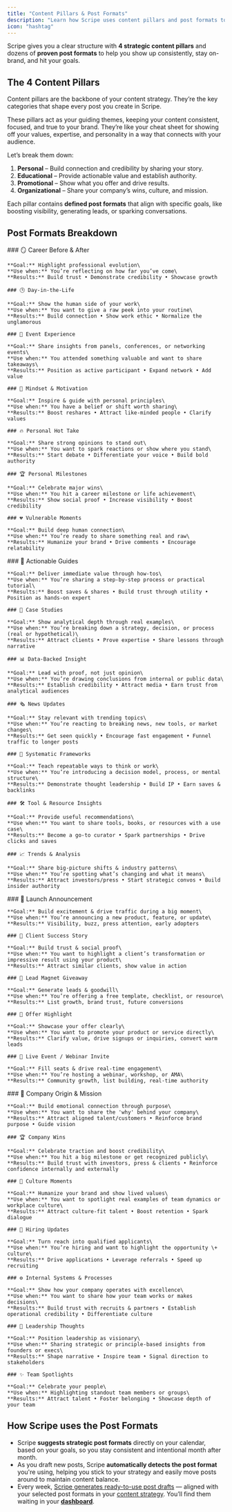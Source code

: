 ```yaml
---
title: "Content Pillars & Post Formats"
description: "Learn how Scripe uses content pillars and post formats to guide and optimize your posts."
icon: "hashtag"
---
```


Scripe gives you a clear structure with **4 strategic content pillars** and dozens of **proven post formats** to help you show up consistently, stay on-brand, and hit your goals.

## The 4 Content Pillars

Content pillars are the backbone of your content strategy. They’re the key categories that shape every post you create in Scripe.

These pillars act as your guiding themes, keeping your content consistent, focused, and true to your brand. They’re like your cheat sheet for showing off your values, expertise, and personality in a way that connects with your audience.

Let’s break them down:

1. **Personal** – Build connection and credibility by sharing your story.
2. **Educational** – Provide actionable value and establish authority.
3. **Promotional** – Show what you offer and drive results.
4. **Organizational** – Share your company’s wins, culture, and mission.

Each pillar contains **defined post formats** that align with specific goals, like boosting visibility, generating leads, or sparking conversations.

## Post Formats Breakdown

<Tabs>
  <Tab title="Personal">
    ### 🪞 Career Before & After

    **Goal:** Highlight professional evolution\
    **Use when:** You’re reflecting on how far you’ve come\
    **Results:** Build trust • Demonstrate credibility • Showcase growth

    ### 🕒 Day-in-the-Life

    **Goal:** Show the human side of your work\
    **Use when:** You want to give a raw peek into your routine\
    **Results:** Build connection • Show work ethic • Normalize the unglamorous

    ### 🎤 Event Experience

    **Goal:** Share insights from panels, conferences, or networking events\
    **Use when:** You attended something valuable and want to share takeaways\
    **Results:** Position as active participant • Expand network • Add value

    ### 🧠 Mindset & Motivation

    **Goal:** Inspire & guide with personal principles\
    **Use when:** You have a belief or shift worth sharing\
    **Results:** Boost reshares • Attract like-minded people • Clarify values

    ### 🔥 Personal Hot Take

    **Goal:** Share strong opinions to stand out\
    **Use when:** You want to spark reactions or show where you stand\
    **Results:** Start debate • Differentiate your voice • Build bold authority

    ### 🏆 Personal Milestones

    **Goal:** Celebrate major wins\
    **Use when:** You hit a career milestone or life achievement\
    **Results:** Show social proof • Increase visibility • Boost credibility

    ### 💔 Vulnerable Moments

    **Goal:** Build deep human connection\
    **Use when:** You’re ready to share something real and raw\
    **Results:** Humanize your brand • Drive comments • Encourage relatability
  </Tab>
  <Tab title="Educational">
    ### 📘 Actionable Guides

    **Goal:** Deliver immediate value through how-tos\
    **Use when:** You’re sharing a step-by-step process or practical tutorial\
    **Results:** Boost saves & shares • Build trust through utility • Position as hands-on expert

    ### 🧠 Case Studies

    **Goal:** Show analytical depth through real examples\
    **Use when:** You’re breaking down a strategy, decision, or process (real or hypothetical)\
    **Results:** Attract clients • Prove expertise • Share lessons through narrative

    ### 📊 Data-Backed Insight

    **Goal:** Lead with proof, not just opinion\
    **Use when:** You’re drawing conclusions from internal or public data\
    **Results:** Establish credibility • Attract media • Earn trust from analytical audiences

    ### 🗞️ News Updates

    **Goal:** Stay relevant with trending topics\
    **Use when:** You’re reacting to breaking news, new tools, or market changes\
    **Results:** Get seen quickly • Encourage fast engagement • Funnel traffic to longer posts

    ### 🧩 Systematic Frameworks

    **Goal:** Teach repeatable ways to think or work\
    **Use when:** You’re introducing a decision model, process, or mental structure\
    **Results:** Demonstrate thought leadership • Build IP • Earn saves & backlinks

    ### 🛠️ Tool & Resource Insights

    **Goal:** Provide useful recommendations\
    **Use when:** You want to share tools, books, or resources with a use case\
    **Results:** Become a go-to curator • Spark partnerships • Drive clicks and saves

    ### 📈 Trends & Analysis

    **Goal:** Share big-picture shifts & industry patterns\
    **Use when:** You’re spotting what’s changing and what it means\
    **Results:** Attract investors/press • Start strategic convos • Build insider authority
  </Tab>
  <Tab title="Promotional">
    ### 🚀 Launch Announcement

    **Goal:** Build excitement & drive traffic during a big moment\
    **Use when:** You’re announcing a new product, feature, or update\
    **Results:** Visibility, buzz, press attention, early adopters

    ### 🌟 Client Success Story

    **Goal:** Build trust & social proof\
    **Use when:** You want to highlight a client’s transformation or impressive result using your product\
    **Results:** Attract similar clients, show value in action

    ### 🎁 Lead Magnet Giveaway

    **Goal:** Generate leads & goodwill\
    **Use when:** You’re offering a free template, checklist, or resource\
    **Results:** List growth, brand trust, future conversions

    ### 💼 Offer Highlight

    **Goal:** Showcase your offer clearly\
    **Use when:** You want to promote your product or service directly\
    **Results:** Clarify value, drive signups or inquiries, convert warm leads

    ### 📅 Live Event / Webinar Invite

    **Goal:** Fill seats & drive real-time engagement\
    **Use when:** You’re hosting a webinar, workshop, or AMA\
    **Results:** Community growth, list building, real-time authority
  </Tab>
  <Tab title="Organizational">
    ### 🧭 Company Origin & Mission

    **Goal:** Build emotional connection through purpose\
    **Use when:** You want to share the 'why' behind your company\
    **Results:** Attract aligned talent/customers • Reinforce brand purpose • Guide vision

    ### 🏆 Company Wins

    **Goal:** Celebrate traction and boost credibility\
    **Use when:** You hit a big milestone or get recognized publicly\
    **Results:** Build trust with investors, press & clients • Reinforce confidence internally and externally

    ### 💬 Culture Moments

    **Goal:** Humanize your brand and show lived values\
    **Use when:** You want to spotlight real examples of team dynamics or workplace culture\
    **Results:** Attract culture-fit talent • Boost retention • Spark dialogue

    ### 📢 Hiring Updates

    **Goal:** Turn reach into qualified applicants\
    **Use when:** You’re hiring and want to highlight the opportunity \+ culture\
    **Results:** Drive applications • Leverage referrals • Speed up recruiting

    ### ⚙️ Internal Systems & Processes

    **Goal:** Show how your company operates with excellence\
    **Use when:** You want to share how your team works or makes decisions\
    **Results:** Build trust with recruits & partners • Establish operational credibility • Differentiate culture

    ### 🧠 Leadership Thoughts

    **Goal:** Position leadership as visionary\
    **Use when:** Sharing strategic or principle-based insights from founders or execs\
    **Results:** Shape narrative • Inspire team • Signal direction to stakeholders

    ### ✨ Team Spotlights

    **Goal:** Celebrate your people\
    **Use when:** Highlighting standout team members or groups\
    **Results:** Attract talent • Foster belonging • Showcase depth of your team
  </Tab>
</Tabs>

## How Scripe uses the Post Formats

- Scripe **suggests strategic post formats** directly on your calendar, based on your goals, so you stay consistent and intentional month after month.
- As you draft new posts, Scripe **automatically detects the post format** you're using, helping you stick to your strategy and easily move posts around to maintain content balance.
- Every week, [Scripe generates ready-to-use post drafts](/multiple-posts/ai-powered) — aligned with your selected post formats in your [content strategy](/content-strategy/content-strategy). You’ll find them waiting in your [**dashboard**](/sidebar/home).